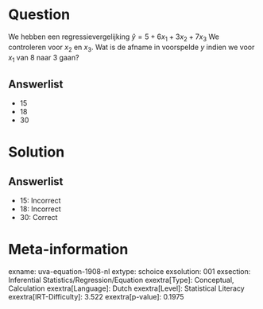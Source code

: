 Question
========

We hebben een regressievergelijking $\hat{y} = 5 + 6x_{1} +
3x_{2} + 7x_{3}$ We controleren voor *x*~2~ en *x*~3~. Wat is de
afname in voorspelde *y* indien we voor *x*~1~ van 8 naar 3 gaan?

Answerlist
----------

* 15
* 18
* 30

Solution
========

Answerlist
----------

* 15: Incorrect
* 18: Incorrect
* 30: Correct

Meta-information
================
exname: uva-equation-1908-nl
extype: schoice
exsolution: 001
exsection: Inferential Statistics/Regression/Equation
exextra[Type]: Conceptual, Calculation
exextra[Language]: Dutch
exextra[Level]: Statistical Literacy
exextra[IRT-Difficulty]: 3.522
exextra[p-value]: 0.1975
